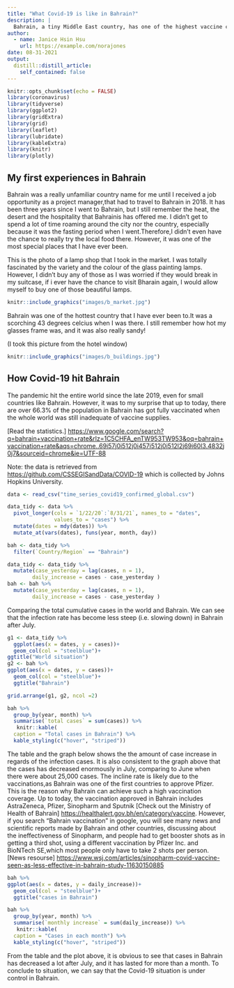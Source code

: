 ```yaml
---
title: "What Covid-19 is like in Bahrain?"
description: |
  Bahrain, a tiny Middle East country, has one of the highest vaccine coverage rate around the world!
author:
  - name: Janice Hsin Hsu
    url: https://example.com/norajones
date: 08-31-2021
output:
  distill::distill_article:
    self_contained: false
---
```

```r
knitr::opts_chunk$set(echo = FALSE)
library(coronavirus)
library(tidyverse)
library(ggplot2)
library(gridExtra)
library(grid)
library(leaflet)
library(lubridate)
library(kableExtra)
library(knitr)
library(plotly)
```




## My first experiences in Bahrain


Bahrain was a really unfamiliar country name for me until I received a job opportunity as a project manager,that had to travel to Bahrain in 2018. It has been three years since I went to Bahrain, but I still remember the heat, the desert and the hospitality that Bahrainis has offered me. I didn't get to spend a lot of time roaming around the city nor the country, especially because it was the fasting period when I went.Therefore,I didn't even have the chance to really try the local food there. However, it was one of the most special places that I have ever been.

This is the photo of a lamp shop that I took in the market. I was totally fascinated by the variety and the colour of the glass painting lamps. However, I didn't buy any of those as I was worried if they would break in my suitcase, if i ever have the chance to visit Bharain again, I would allow myself to buy one of those beautiful lamps.


```r
knitr::include_graphics("images/b_market.jpg")
```


Bahrain was one of the hottest country that I have ever been to.It was a scorching 43 degrees celcius when I was there. I still remember how hot my glasses frame was, and it was also really sandy!

(I took this picture from the hotel window)


```r
knitr::include_graphics("images/b_buildings.jpg")
```

## How Covid-19 hit Bahrain

The pandemic hit the entire world since the late 2019, even for small countries like Bahrain. However, it was to my surprise that up to today, there are over 66.3% of the population in Bahrain has got fully vaccinated when the whole world was still inadequate of vaccine supplies.

[Read the statistics.] <https://www.google.com/search?q=bahrain+vaccination+rate&rlz=1C5CHFA_enTW953TW953&oq=bahrain+vaccination+rate&aqs=chrome..69i57j0i512j0i457i512j0i512l2j69i60l3.4832j0j7&sourceid=chrome&ie=UTF-88>


Note: the data is retrieved from <https://github.com/CSSEGISandData/COVID-19> which is collected by Johns Hopkins University.
```r
data <- read_csv("time_series_covid19_confirmed_global.csv")
```

```r
data_tidy <- data %>%
  pivot_longer(cols = `1/22/20`:`8/31/21`, names_to = "dates",
               values_to = "cases") %>%
  mutate(dates = mdy(dates)) %>% 
  mutate_at(vars(dates), funs(year, month, day)) 

bah <- data_tidy %>%
  filter(`Country/Region` == "Bahrain")
```

```r
data_tidy <- data_tidy %>%
  mutate(case_yesterday = lag(cases, n = 1),
        daily_increase = cases - case_yesterday )
bah <- bah %>%
  mutate(case_yesterday = lag(cases, n = 1),
        daily_increase = cases - case_yesterday )
```

Comparing the total cumulative cases in the world and Bahrain. We can see that the infection rate has become less steep (i.e. slowing down) in Bahrain after July.

```r
g1 <- data_tidy %>%
  ggplot(aes(x = dates, y = cases))+
  geom_col(col = "steelblue")+
ggtitle("World situation")
g2 <- bah %>%
ggplot(aes(x = dates, y = cases))+
  geom_col(col = "steelblue")+
  ggtitle("Bahrain")

grid.arrange(g1, g2, ncol =2)
```
```r
bah %>%
  group_by(year, month) %>%
  summarise(`total cases` = sum(cases)) %>%
   knitr::kable(
  caption = "Total cases in Bahrain") %>%
  kable_styling(c("hover", "striped"))
```



The table and the graph below shows the the amount of case increase in regards of the infection cases. It is also consistent to the graph above that the cases has decreased enormously in July, comparing to June when there were about 25,000 cases. The incline rate is likely due to the vaccinations,as Bahrain was one of the first countries to approve Pfizer. This is the reason why Bahrain can achieve such a high vaccination coverage. Up to today, the vaccination approved in Bahrain includes AstraZeneca, Pfizer, Sinopharm and Sputnik [Check out the Ministry of Health of Bahrain] <https://healthalert.gov.bh/en/category/vaccine>. However, if you search "Bahrain vaccination" in google, you will see many news and scientific reports made by Bahrain and other countries, discussing about the ineffectiveness of Sinopharm, and people had to get booster shots as in getting a third shot, using a different vaccination by Pfizer Inc. and BioNTech SE,which most people only have to take 2 shots per person. [News resourse] <https://www.wsj.com/articles/sinopharm-covid-vaccine-seen-as-less-effective-in-bahrain-study-11630150885> 


```r
bah %>%
ggplot(aes(x = dates, y = daily_increase))+
  geom_col(col = "steelblue")+
  ggtitle("cases in Bahrain")
```

```r
bah %>%
  group_by(year, month) %>%
  summarise(`monthly increase` = sum(daily_increase)) %>%
   knitr::kable(
  caption = "Cases in each month") %>%
  kable_styling(c("hover", "striped"))
```



From the table and the plot above, it is obvious to see that cases in Bahrain has decreased a lot after July, and it has lasted for more than a month. To conclude to situation, we can say that the Covid-19 situation is under control in Bahrain.






